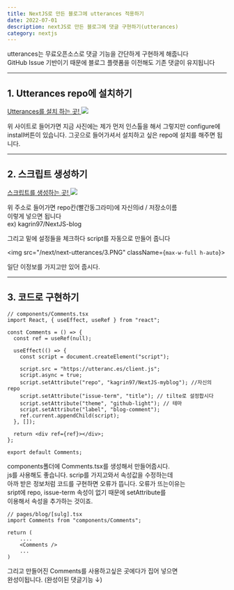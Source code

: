 ---
title: NextJS로 만든 블로그에 utterances 적용하기
date: 2022-07-01
description: nextJS로 만든 블로그에 댓글 구현하기(utterances)
category: nextjs
---

utterances는 무료오픈소스로 댓글 기능을 간단하게 구현하게 해줍니다  
GitHub Issue 기반이기 때문에 블로그 플랫폼을 이전해도 기존 댓글이 유지됩니다

---

<h2 className={`dark:text-white`}>1. Utterances repo에 설치하기</h2>
<a href="https://github.com/apps/utterances" className={`dark:text-white`}>
  Utterances를 설치 하는 곳!
</a>
<img src="/next/next-utterances/1.PNG" className={`max-w-full h-auto`}></img>

위 사이트로 들어가면 지금 사진에는 제가 먼저 인스톨을 해서 그렇지만 configure에 install버튼이 있습니다.
그곳으로 들어가셔서 설치하고 싶은 repo에 설치를 해주면 됩니다.

---

<h2 className={`dark:text-white`}>2. 스크립트 생성하기</h2>
<a href="https://utteranc.es/" className={`dark:text-white`}>
  스크립트를 생성하는 곳!
</a>
<img src="/next/next-utterances/2.PNG" className={`max-w-full h-auto`}></img>

위 주소로 들어가면 repo칸(빨간동그라미)에 자신의id / 저장소이름  
이렇게 넣으면 됩니다  
ex) kagrin97/NextJS-blog

그리고 밑에 설정들을 체크하다 script를 자동으로 만들어 줍니다

<img src="/next/next-utterances/3.PNG" className={`max-w-full h-auto`}></img>

일단 이정보를 가지고만 있어 줍시다.

---

<h2 className={`dark:text-white`}>3. 코드로 구현하기</h2>

```
// components/Comments.tsx
import React, { useEffect, useRef } from "react";

const Comments = () => {
  const ref = useRef(null);

  useEffect(() => {
    const script = document.createElement("script");

    script.src = "https://utteranc.es/client.js";
    script.async = true;
    script.setAttribute("repo", "kagrin97/NextJS-myblog"); //자신의 repo
    script.setAttribute("issue-term", "title"); // tilte로 설정합시다
    script.setAttribute("theme", "github-light"); // 테마
    script.setAttribute("label", "blog-comment");
    ref.current.appendChild(script);
  }, []);

  return <div ref={ref}></div>;
};

export default Comments;

```

components폴더에 Comments.tsx를 생성해서 만들어줍시다.  
js를 사용해도 좋습니다.
scrip를 가지고와서 속성값을 수정하는데  
아까 받은 정보처럼 코드를 구현하면 오류가 뜹니다.
오류가 뜨는이유는  
sript에 repo, issue-term 속성이 없기 때문에 setAttribute를  
이용해서 속성을 추가하는 것이죠.

```
// pages/blog/[sulg].tsx
import Comments from "components/Comments";

return (
    ....
    <Comments />
    ...
)
```

그리고 만들어진 Comments를 사용하고싶은 곳에다가 집어 넣으면  
완성이됩니다. (완성이된 댓글기능 ↓)
